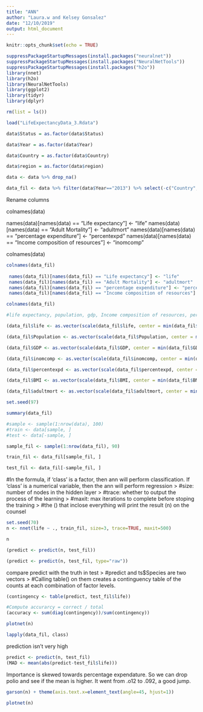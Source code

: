 ```yaml
---
title: "ANN"
author: "Laura.w and Kelsey Gonsalez"
date: "12/10/2019"
output: html_document
---
```


```r
knitr::opts_chunk$set(echo = TRUE)
```

```r
suppressPackageStartupMessages(install.packages("neuralnet"))
suppressPackageStartupMessages(install.packages("NeuralNetTools"))
suppressPackageStartupMessages(install.packages("h2o"))
library(nnet) 
library(h2o)
library(NeuralNetTools)
library(ggplot2)
library(tidyr)
library(dplyr)
```

```r
rm(list = ls())

load("LifeExpectancyData_3.Rdata")

data$Status = as.factor(data$Status)

data$Year = as.factor(data$Year)

data$Country = as.factor(data$Country)

data$region = as.factor(data$region)

data <- data %>% drop_na()

data_fil <- data %>% filter(data$Year=="2013") %>% select(-c("Country", "Year", "infant deaths", "Alcohol", "under-five deaths", "Diphtheria", "HIV/AIDS", "Status")) %>% drop_na()


```

Rename columns

 colnames(data)
 
 names(data)[names(data) == "Life expectancy"] <- "life"
 names(data)[names(data) == "Adult Mortality"] <- "adultmort"
 names(data)[names(data) == "percentage expenditure"] <- "percentexpd"
 names(data)[names(data) == "Income composition of resources"] <- "inomcomp"

colnames(data)


```r
colnames(data_fil)
 
 names(data_fil)[names(data_fil) == "Life expectancy"] <- "life"
 names(data_fil)[names(data_fil) == "Adult Mortality"] <- "adultmort"
 names(data_fil)[names(data_fil) == "percentage expenditure"] <- "percentexpd"
 names(data_fil)[names(data_fil) == "Income composition of resources"] <- "inomcomp"

colnames(data_fil)
```

```r
#life expectancy, population, gdp, Income composition of resources, percentage expenditure, BMI

(data_fil$life <- as.vector(scale(data_fil$life, center = min(data_fil$life), scale=max(data_fil$life)-min(data_fil$life))))

(data_fil$Population <- as.vector(scale(data_fil$Population, center = min(data_fil$Population), scale=max(data_fil$Population)-min(data_fil$Population))))

(data_fil$GDP <- as.vector(scale(data_fil$GDP, center = min(data_fil$GDP), scale=max(data_fil$GDP)-min(data_fil$GDP))))

(data_fil$inomcomp <- as.vector(scale(data_fil$inomcomp, center = min(data_fil$inomcomp), scale=max(data_fil$inomcomp)-min(data_fil$inomcomp))))

(data_fil$percentexpd <- as.vector(scale(data_fil$percentexpd, center = min(data_fil$percentexpd), scale=max(data_fil$percentexpd)-min(data_fil$percentexpd))))

(data_fil$BMI <- as.vector(scale(data_fil$BMI, center = min(data_fil$BMI), scale=max(data_fil$BMI)-min(data_fil$BMI))))

(data_fil$adultmort <- as.vector(scale(data_fil$adultmort, center = min(data_fil$adultmort), scale=max(data_fil$adultmort)-min(data_fil$adultmort))))

set.seed(97)

summary(data_fil)

```

```r

#sample <- sample(1:nrow(data), 100)
#train <- data[sample, ]
#test <- data[-sample, ]
```

```r

sample_fil <- sample(1:nrow(data_fil), 90)

train_fil <- data_fil[sample_fil, ]

test_fil <- data_fil[-sample_fil, ]

```

#In the formula, if 'class' is a factor, then ann will perform classification. If 'class' is a numerical variable, then the ann will perform regression
> #size: number of nodes in the hidden layer
> #trace: whether to output the process of the learning
> #maxit: max iterations to complete before stoping the training
> #the () that inclose everything will print the result (n) on the counsel

```r
set.seed(70)
n <- nnet(life ~ ., train_fil, size=3, trace=TRUE, maxit=500)

n

```

```r
(predict <- predict(n, test_fil))

(predict <- predict(n, test_fil, type="raw"))
```
compare predict with the truth in test
> #predict and ts$Species are two vectors
> #Calling table() on them creates a continguency table of the counts at each combination of factor levels.

```r

(contingency <- table(predict, test_fil$life))


```
```r

#Compute accurarcy = correct / total
(accuracy <- sum(diag(contingency))/sum(contingency))

plotnet(n)
```
```r
lapply(data_fil, class)
```

prediction isn't very high
```r
predict <- predict(n, test_fil)
(MAD <- mean(abs(predict-test_fil$life)))
```

Importance is skewed towards percentage expendature. So we can drop polio and see if the mean is higher. It went from .o12 to .092, a good jump.
```r

garson(n) + theme(axis.text.x=element_text(angle=45, hjust=1))

```



```r
plotnet(n)

```
